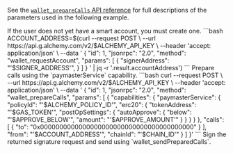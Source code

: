 See the [`wallet_prepareCalls` API
reference](/docs/wallets/api/smart-wallets/wallet-api-endpoints/wallet-api-endpoints/wallet-prepare-calls)
for full descriptions of the parameters used in the following example.

<Steps>
  <Step title="(If Needed) Request Account">
    If the user does not yet have a smart account, you must create one.
```bash
  ACCOUNT_ADDRESS=$(curl --request POST \
  --url https://api.g.alchemy.com/v2/$ALCHEMY_API_KEY \
  --header 'accept: application/json' \
  --data '
{
  "id": 1,
  "jsonrpc": "2.0",
  "method": "wallet_requestAccount",
  "params": [
    { 
      "signerAddress": "'$SIGNER_ADDRESS'",
    }
  ]
}
' | jq -r '.result.accountAddress')
```
  </Step>
  <Step title="Prepare Calls">
    Prepare calls using the `paymasterService` capability.
```bash
curl --request POST \
  --url https://api.g.alchemy.com/v2/$ALCHEMY_API_KEY \
  --header 'accept: application/json' \
  --data '
{
  "id": 1,
  "jsonrpc": "2.0",
  "method": "wallet_prepareCalls",
  "params": [
    {
      "capabilities": {
        "paymasterService": {
          "policyId": "'$ALCHEMY_POLICY_ID'",
          "erc20": {
            "tokenAddress": "'$GAS_TOKEN'",
            "postOpSettings": {
              "autoApprove": {
                "below": "'$APPROVE_BELOW'",
                "amount": "'$APPROVE_AMOUNT'"
              }
            }
          }
        }
      },
      "calls": [
        {
          "to": "0x0000000000000000000000000000000000000000"
        }
      ],
      "from": "'$ACCOUNT_ADDRESS'",
      "chainId": "'$CHAIN_ID'"
    }
  ]
}'
```
  </Step>
  <Step title="Sign & Send">
    Sign the returned signature request and send using `wallet_sendPreparedCalls`.
  </Step>
</Steps>
